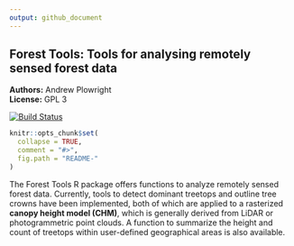 ```yaml
---
output: github_document
---
```


<!-- README.md is generated from README.Rmd. Please edit that file -->

Forest Tools: Tools for analysing remotely sensed forest data
---------------

**Authors:** Andrew Plowright<br/>
**License:** GPL 3

[![Build Status](https://travis-ci.org/AndyPL22/ForestTools.svg?branch=master)](https://travis-ci.org/AndyPL22/ForestTools)

```r
knitr::opts_chunk$set(
  collapse = TRUE,
  comment = "#>",
  fig.path = "README-"
)
```

The Forest Tools R package offers functions to analyze remotely sensed forest data. Currently, tools to detect dominant treetops and outline tree crowns have been implemented, both of which are applied to a rasterized **canopy height model (CHM)**, which is generally derived from LiDAR or photogrammetric point clouds. A function to summarize the height and count of treetops within user-defined geographical areas is also available.
